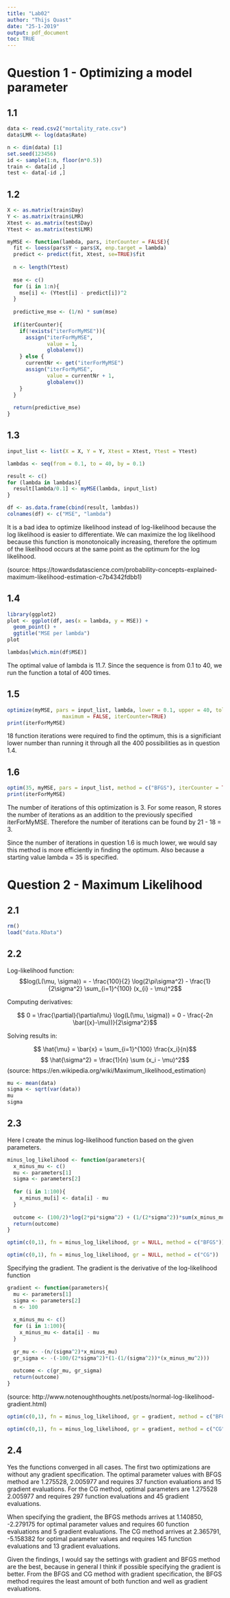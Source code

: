 ```yaml
---
title: "Lab02"
author: "Thijs Quast"
date: "25-1-2019"
output: pdf_document
toc: TRUE
---
```

\newpage
# Question 1 - Optimizing a model parameter
## 1.1
```r
data <- read.csv2("mortality_rate.csv")
data$LMR <- log(data$Rate)
```

```r
n <- dim(data) [1]
set.seed(123456) 
id <- sample(1:n, floor(n*0.5)) 
train <- data[id ,]
test <- data[-id ,]
```

## 1.2
```r
X <- as.matrix(train$Day)
Y <- as.matrix(train$LMR)
Xtest <- as.matrix(test$Day)
Ytest <- as.matrix(test$LMR)
```

```r
myMSE <- function(lambda, pars, iterCounter = FALSE){
  fit <- loess(pars$Y ~ pars$X, enp.target = lambda)
  predict <- predict(fit, Xtest, se=TRUE)$fit
  
  n <- length(Ytest)
  
  mse <- c()
  for (i in 1:n){
    mse[i] <- (Ytest[i] - predict[i])^2
  }
  
  predictive_mse <- (1/n) * sum(mse)
  
  if(iterCounter){
    if(!exists("iterForMyMSE")){
      assign("iterForMyMSE",
             value = 1,
             globalenv())
    } else {
      currentNr <- get("iterForMyMSE")
      assign("iterForMyMSE",
             value = currentNr + 1,
             globalenv())
    }
  }
  
  return(predictive_mse)
}
```

## 1.3
```r
input_list <- list(X = X, Y = Y, Xtest = Xtest, Ytest = Ytest) 
```

```r
lambdas <- seq(from = 0.1, to = 40, by = 0.1)
```

```r
result <- c()
for (lambda in lambdas){
  result[lambda/0.1] <- myMSE(lambda, input_list)
}

df <- as.data.frame(cbind(result, lambdas))
colnames(df) <- c("MSE", "lambda")
```

It is a bad idea to optimize likelihood instead of log-likelihood because the log likelihood is easier to differentiate. We can maximize the log likelihood because this function is monotonoically increasing, therefore the optimum of the likelihood occurs at the same point as the optimum for the log likelihood.

(source: https://towardsdatascience.com/probability-concepts-explained-maximum-likelihood-estimation-c7b4342fdbb1)

## 1.4
```r
library(ggplot2)
plot <- ggplot(df, aes(x = lambda, y = MSE)) + 
  geom_point() +
  ggtitle("MSE per lambda")
plot
```

```r
lambdas[which.min(df$MSE)]
```
The optimal value of lambda is 11.7. Since the sequence is from 0.1 to 40, we run the function a total of 400 times.

## 1.5
```r
optimize(myMSE, pars = input_list, lambda, lower = 0.1, upper = 40, tol = 0.01,
                  maximum = FALSE, iterCounter=TRUE)
print(iterForMyMSE)
```

18 function iterations were required to find the optimum, this is a significiant lower number than running it through all the 400 possibilities as in question 1.4.

## 1.6
```r
optim(35, myMSE, pars = input_list, method = c("BFGS"), iterCounter = TRUE)
print(iterForMyMSE)
```

The number of iterations of this optimization is 3. For some reason, R stores the number of iterations as an addition to the previously specified iterForMyMSE. Therefore the number of iterations can be found by 21 - 18 = 3.

Since the number of iterations in question 1.6 is much lower, we would say this method is more efficiently in finding the optimum. Also because a starting value lambda = 35 is specified.

# Question 2 - Maximum Likelihood
## 2.1
```r
rm()
load("data.RData")
```

## 2.2
Log-likelihood function:
$$log(L(\mu, \sigma)) = - \frac{100}{2}  \log(2\pi\sigma^2) - \frac{1}{2\sigma^2} \sum_{i=1}^{100} (x_{i} - \mu)^2$$

Computing derivatives:

$$ 0 = \frac{\partial}{\partial\mu} \log(L(\mu, \sigma)) = 0 - \frac{-2n  \bar({x}-\mu))}{2\sigma^2}$$

Solving results in:

$$ \hat{\mu} = \bar{x} = \sum_{i=1}^{100} \frac{x_i}{n}$$
$$ \hat{\sigma^2} = \frac{1}{n} \sum (x_i - \mu)^2$$
(source: https://en.wikipedia.org/wiki/Maximum_likelihood_estimation)

```r
mu <- mean(data)
sigma <- sqrt(var(data))
mu
sigma
```

## 2.3

Here I create the minus log-likelihood function based on the given parameters.
```r
minus_log_likelihood <- function(parameters){
  x_minus_mu <- c()
  mu <- parameters[1]
  sigma <- parameters[2]
  
  for (i in 1:100){
    x_minus_mu[i] <- data[i] - mu
  }
  
  outcome <- (100/2)*log(2*pi*sigma^2) + (1/(2*sigma^2))*sum(x_minus_mu^2)
  return(outcome)
}
```

```r
optim(c(0,1), fn = minus_log_likelihood, gr = NULL, method = c("BFGS"))
```

```r
optim(c(0,1), fn = minus_log_likelihood, gr = NULL, method = c("CG"))
```

Specifying the gradient. The gradient is the derivative of the log-likelihood function 
```r
gradient <- function(parameters){
  mu <- parameters[1]
  sigma <- parameters[2]
  n <- 100
  
  x_minus_mu <- c()
  for (i in 1:100){
    x_minus_mu <- data[i] - mu
  }
  
  gr_mu <- -(n/(sigma^2)*x_minus_mu)
  gr_sigma <- -(-100/(2*sigma^2)*(1-(1/(sigma^2))*(x_minus_mu^2)))
  
  outcome <- c(gr_mu, gr_sigma)
  return(outcome)
}
```

(source: http://www.notenoughthoughts.net/posts/normal-log-likelihood-gradient.html)

```r
optim(c(0,1), fn = minus_log_likelihood, gr = gradient, method = c("BFGS"))
```
```r
optim(c(0,1), fn = minus_log_likelihood, gr = gradient, method = c("CG"))
```

## 2.4
Yes the functions converged in all cases. The first two optimizations are without any gradient specification. The optimal parameter values with BFGS method are 1.275528, 2.005977 and requires 37 function evaluations and 15 gradient evaluations. For the CG method, optimal parameters are 1.275528 2.005977 and requires 297 function evaluations and 45 gradient evaluations.

When specifying the gradient, the BFGS methods arrives at 1.140850, -2.279175 for optimal parameter values and requires 60 function evaluations and 5 gradient evaluations. The CG method arrives at 2.365791, -5.158382 for optimal parameter values and requires 145 function evaluations and 13 gradient evaluations.

Given the findings, I would say the settings with gradient and BFGS method are the best, because in general I think if possible specifying the gradient is better. From the BFGS and CG method with gradient specification, the BFGS method requires the least amount of both function and well as gradient evaluations.
